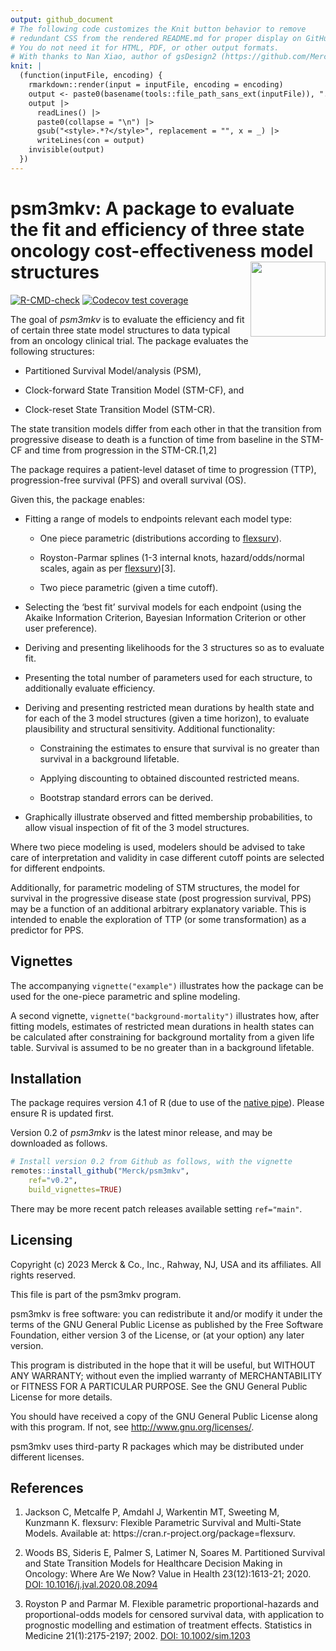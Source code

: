 ```yaml
---
output: github_document
# The following code customizes the Knit button behavior to remove
# redundant CSS from the rendered README.md for proper display on GitHub.
# You do not need it for HTML, PDF, or other output formats.
# With thanks to Nan Xiao, author of gsDesign2 (https://github.com/Merck/gsDesign2).
knit: |
  (function(inputFile, encoding) {
    rmarkdown::render(input = inputFile, encoding = encoding)
    output <- paste0(basename(tools::file_path_sans_ext(inputFile)), ".md")
    output |>
      readLines() |>
      paste0(collapse = "\n") |>
      gsub("<style>.*?</style>", replacement = "", x = _) |>
      writeLines(con = output)
    invisible(output)
  })
---
```


<!-- README.md is generated from README.Rmd. Please edit that file -->

# psm3mkv: A package to evaluate the fit and efficiency of three state oncology cost-effectiveness model structures <img src="man/figures/logo.png" align="right" width="120"/>

<!-- badges: start -->
[![R-CMD-check](https://github.com/Merck/psm3mkv/actions/workflows/R-CMD-check.yaml/badge.svg)](https://github.com/Merck/psm3mkv/actions/workflows/R-CMD-check.yaml)
[![Codecov test coverage](https://codecov.io/gh/Merck/psm3mkv/branch/main/graph/badge.svg)](https://app.codecov.io/gh/Merck/psm3mkv?branch=main)
<!-- badges: end -->

The goal of *psm3mkv* is to evaluate the efficiency and fit of certain three state model structures to data typical from an oncology clinical trial. The package evaluates the following structures:

* Partitioned Survival Model/analysis (PSM),

* Clock-forward State Transition Model (STM-CF), and

* Clock-reset State Transition Model (STM-CR).

The state transition models differ from each other in that the transition from progressive disease to death is a function of time from baseline in the STM-CF and time from progression in the STM-CR.[1,2]

The package requires a patient-level dataset of time to progression (TTP), progression-free survival (PFS) and overall survival (OS).

Given this, the package enables:

* Fitting a range of models to endpoints relevant each model type:
    + One piece parametric (distributions according to [flexsurv](https://cran.r-project.org/package=flexsurv)).
    
    + Royston-Parmar splines (1-3 internal knots, hazard/odds/normal scales, again as per [flexsurv](https://cran.r-project.org/package=flexsurv))[3].
    
    + Two piece parametric (given a time cutoff).

* Selecting the 'best fit' survival models for each endpoint (using the Akaike Information Criterion, Bayesian Information Criterion or other user preference).

* Deriving and presenting likelihoods for the 3 structures so as to evaluate fit.

* Presenting the total number of parameters used for each structure, to additionally evaluate efficiency.

* Deriving and presenting restricted mean durations by health state and for each of the 3 model structures (given a time horizon), to evaluate plausibility and structural sensitivity. Additional functionality:

    + Constraining the estimates to ensure that survival is no greater than survival in a background lifetable.
    
    + Applying discounting to obtained discounted restricted means.
    
    + Bootstrap standard errors can be derived.

* Graphically illustrate observed and fitted membership probabilities, to allow visual inspection of fit of the 3 model structures.

Where two piece modeling is used, modelers should be advised to take care of interpretation and validity in case different cutoff points are selected for different endpoints.

Additionally, for parametric modeling of STM structures, the model for survival in the progressive disease state (post progression survival, PPS) may be a function of an additional arbitrary explanatory variable. This is intended to enable the exploration of TTP (or some transformation) as a predictor for PPS.

## Vignettes

The accompanying `vignette("example")` illustrates how the package can be used for the one-piece parametric and spline modeling.

A second vignette, `vignette("background-mortality")` illustrates how, after fitting models, estimates of restricted mean durations in health states can be calculated after constraining for background mortality from a given life table. Survival is assumed to be no greater than in a background lifetable.

## Installation

The package requires version 4.1 of R (due to use of the [native pipe](https://www.r-bloggers.com/2021/05/the-new-r-pipe/)). Please ensure R is updated first.

Version 0.2 of *psm3mkv* is the latest minor release, and may be downloaded as follows.

``` r
# Install version 0.2 from Github as follows, with the vignette
remotes::install_github("Merck/psm3mkv",
    ref="v0.2",
    build_vignettes=TRUE)
```

There may be more recent patch releases available setting `ref="main"`.

## Licensing

Copyright (c) 2023 Merck & Co., Inc., Rahway, NJ, USA and its affiliates.
All rights reserved.

This file is part of the psm3mkv program.

psm3mkv is free software: you can redistribute it and/or modify it under the terms of the GNU General Public License as published by the Free Software Foundation, either version 3 of the License, or (at your option) any later version.

This program is distributed in the hope that it will be useful, but WITHOUT ANY WARRANTY; without even the implied warranty of MERCHANTABILITY or FITNESS FOR A PARTICULAR PURPOSE. See the GNU General Public License for more details.

You should have received a copy of the GNU General Public License along with this program. If not, see <http://www.gnu.org/licenses/>.

psm3mkv uses third-party R packages which may be distributed under different
licenses.

## References

1. Jackson C, Metcalfe P, Amdahl J, Warkentin MT, Sweeting M, Kunzmann K. flexsurv: Flexible Parametric Survival and Multi-State Models. Available at: https://cran.r-project.org/package=flexsurv.

2. Woods BS, Sideris E, Palmer S, Latimer N, Soares M. Partitioned Survival and State Transition Models for Healthcare Decision Making in Oncology: Where Are We Now? Value in Health 23(12):1613-21; 2020. [DOI: 10.1016/j.jval.2020.08.2094](https://doi.org/10.1016/j.jval.2020.08.2094)

3. Royston P and Parmar M. Flexible parametric proportional-hazards and proportional-odds models for censored survival data, with application to prognostic modelling and estimation of treatment effects. Statistics in Medicine 21(1):2175-2197; 2002. [DOI: 10.1002/sim.1203](https://doi.org/10.1002/sim.1203)
